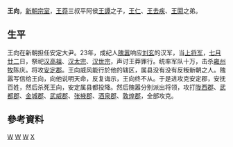 '''王向'''{{BD|？||23年|}}，[[新朝|新朝]][[宗室|宗室]]，[[王莽|王莽]]三叔平阿侯[[王譚|王譚]]之子，[[王仁_(西汉)|王仁]]、[[王去疾|王去疾]]、[[王閎|王閎]]之弟。

== 生平 ==
王向在新朝担任安定大尹。23年，成纪人[[隗嚣|隗嚣]]响应[[刘玄|刘玄]]的汉军，当[[上将军|上将军]]，[[七月廿二|七月廿二]]日，祭祀[[汉高祖|汉高祖]]、[[汉太宗|汉太宗]]、[[汉世宗|汉世宗]]，声讨王莽罪行。统率军队十万，击杀[[雍州|雍州]][[牧|牧]]陈庆。将攻[[安定郡|安定郡]]。王向威风能行於他的辖区，属县没有没有反叛新朝之人。隗嚣写信给王向，向他说明天命，反复诲示，王向终不从。于是进攻克安定郡，安抚百姓，然后杀死王向，安定属县都投降。然后隗嚣分别派出将领，攻打[[陇西郡|陇西郡]]、[[武都郡|武都郡]]、[[金城郡|金城郡]]、[[武威郡|武威郡]]、[[张掖郡|张掖郡]]、[[酒泉郡|酒泉郡]]、[[敦煌郡|敦煌郡]]，全部攻克。
== 參考資料 ==
{{cite book|author=范晔|title=《[[後漢書|後漢書]]·卷十三·隗嚣公孙述列传第三》}}

[[Category:新朝宗室|W]]
[[Category:大名人|W]]
[[Category:漢朝外戚|W]]
[[Category:王姓|X]]